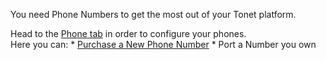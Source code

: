 You need Phone Numbers to get the most out of your Tonet platform.  

Head to the [Phone tab](https://tonet.io/dashboard/phones) in order to configure your phones.  
Here you can:
    * [Purchase a New Phone Number](/phones/purchase_number)
    * Port a Number you own